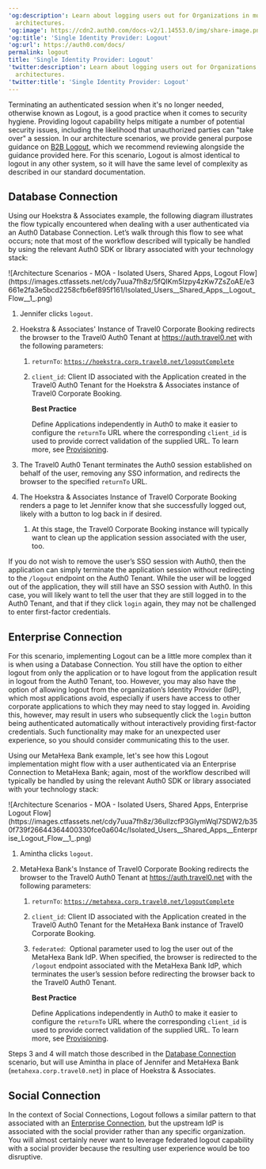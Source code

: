 ---
'og:description': Learn about logging users out for Organizations in multi-tenant
  architectures.
'og:image': https://cdn2.auth0.com/docs-v2/1.14553.0/img/share-image.png
'og:title': 'Single Identity Provider: Logout'
'og:url': https://auth0.com/docs/
permalink: logout
title: 'Single Identity Provider: Logout'
'twitter:description': Learn about logging users out for Organizations in multi-tenant
  architectures.
'twitter:title': 'Single Identity Provider: Logout'
---
Terminating an authenticated session when it's no longer needed, otherwise known as Logout, is a good practice when it comes to security hygiene. Providing logout capability helps mitigate a number of potential security issues, including the likelihood that unauthorized parties can "take over" a session. In our architecture scenarios, we provide general purpose guidance on [B2B Logout](/docs/get-started/architecture-scenarios/business-to-business/logout), which we recommend reviewing alongside the guidance provided here. For this scenario, Logout is almost identical to logout in any other system, so it will have the same level of complexity as described in our standard documentation.

## Database Connection

Using our Hoekstra & Associates example, the following diagram illustrates the flow typically encountered when dealing with a user authenticated via an Auth0 Database Connection. Let’s walk through this flow to see what occurs; note that most of the workflow described will typically be handled by using the relevant Auth0 SDK or library associated with your technology stack:

<Frame>![Architecture Scenarios - MOA - Isolated Users, Shared Apps, Logout Flow](https://images.ctfassets.net/cdy7uua7fh8z/5fQIKm5Izpy4zKw7ZsZoAE/e3661e2fa3e5bcd2258cfb6ef895f161/Isolated_Users__Shared_Apps__Logout_Flow__1_.png)</Frame>

1. Jennifer clicks `logout`.
2. Hoekstra & Associates' Instance of Travel0 Corporate Booking redirects the browser to the Travel0 Auth0 Tenant at https://auth.travel0.net with the following parameters:

   1. `returnTo`: [`https://hoekstra.corp.travel0.net/logoutComplete`](https://hoekstra.corp.travel0.net/logoutComplete)
   2. `client_id`: Client ID associated with the Application created in the Travel0 Auth0 Tenant for the Hoekstra & Associates instance of Travel0 Corporate Booking.

      <Callout icon="file-lines" color="#0EA5E9" iconType="regular">

      **Best Practice**

      Define Applications independently in Auth0 to make it easier to configure the `returnTo` URL where the corresponding `client_id` is used to provide correct validation of the supplied URL. To learn more, see [Provisioning](/docs/get-started/architecture-scenarios/multiple-organization-architecture/single-identity-provider-organizations/provisioning).

      </Callout>
3. The Travel0 Auth0 Tenant terminates the Auth0 session established on behalf of the user, removing any SSO information, and redirects the browser to the specified `returnTo` URL.
4. The Hoekstra & Associates Instance of Travel0 Corporate Booking renders a page to let Jennifer know that she successfully logged out, likely with a button to log back in if desired.

   1. At this stage, the Travel0 Corporate Booking instance will typically want to clean up the application session associated with the user, too.

<Callout icon="file-lines" color="#0EA5E9" iconType="regular">

If you do not wish to remove the user’s SSO session with Auth0, then the application can simply terminate the application session without redirecting to the `/logout` endpoint on the Auth0 Tenant. While the user will be logged out of the application, they will still have an SSO session with Auth0. In this case, you will likely want to tell the user that they are still logged in to the Auth0 Tenant, and that if they click `login` again, they may not be challenged to enter first-factor credentials.

</Callout>

## Enterprise Connection

For this scenario, implementing Logout can be a little more complex than it is when using a Database Connection. You still have the option to either logout from only the application or to have logout from the application result in logout from the Auth0 Tenant, too. However, you may also have the option of allowing logout from the organization’s <Tooltip tip="Identity Provider (IdP): Service that stores and manages digital identities." cta="View Glossary" href="/docs/glossary?term=Identity+Provider">Identity Provider</Tooltip> (IdP), which most applications avoid, especially if users have access to other corporate applications to which they may need to stay logged in. Avoiding this, however, may result in users who subsequently click the `login` button being authenticated automatically without interactively providing first-factor credentials. Such functionality may make for an unexpected user experience, so you should consider communicating this to the user.

Using our MetaHexa Bank example, let's see how this Logout implementation might flow with a user authenticated via an Enterprise Connection to MetaHexa Bank; again, most of the workflow described will typically be handled by using the relevant Auth0 SDK or library associated with your technology stack:

<Frame>![Architecture Scenarios - MOA - Isolated Users, Shared Apps, Enterprise Logout Flow](https://images.ctfassets.net/cdy7uua7fh8z/36ulIzcfP3GIymWql7SDW2/b350f739f26644364400330fce0a604c/Isolated_Users__Shared_Apps__Enterprise_Logout_Flow__1_.png)</Frame>

1. Amintha clicks `logout`.
2. MetaHexa Bank's Instance of Travel0 Corporate Booking redirects the browser to the Travel0 Auth0 Tenant at https://auth.travel0.net with the following parameters:

   1. `returnTo`: [`https://metahexa.corp.travel0.net/logoutComplete`](https://metahexa.corp.travel0.net/logoutComplete)
   2. `client_id`: Client ID associated with the Application created in the Travel0 Auth0 Tenant for the MetaHexa Bank instance of Travel0 Corporate Booking.
   3. `federated`:  Optional parameter used to log the user out of the MetaHexa Bank IdP. When specified, the browser is redirected to the `/logout` endpoint associated with the MetaHexa Bank IdP, which terminates the user’s session before redirecting the browser back to the Travel0 Auth0 Tenant.

      <Callout icon="file-lines" color="#0EA5E9" iconType="regular">

      **Best Practice**

      Define Applications independently in Auth0 to make it easier to configure the `returnTo` URL where the corresponding `client_id` is used to provide correct validation of the supplied URL. To learn more, see [Provisioning](/docs/get-started/architecture-scenarios/multiple-organization-architecture/single-identity-provider-organizations/provisioning).

      </Callout>

Steps 3 and 4 will match those described in the [Database Connection](#database-connection) scenario, but will use Amintha in place of Jennifer and MetaHexa Bank (`metahexa.corp.travel0.net`) in place of Hoekstra & Associates.

## Social Connection

In the context of Social Connections, Logout follows a similar pattern to that associated with an [Enterprise Connection](#enterprise-connection), but the upstream IdP is associated with the social provider rather than any specific organization. You will almost certainly never want to leverage federated logout capability with a social provider because the resulting user experience would be too disruptive.